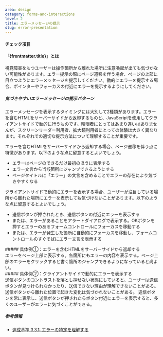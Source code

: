 ```yaml
---
area: design
category: forms-and-interactions
level: 2
title: エラーメッセージの提示
slug: error-presentation
---
```



#### チェック項目

<Checkpoint title="エラーメッセージを誰にでも見つけやすいようにする" />
<Checkpoint title="エラー箇所に容易にたどり着けるようにする" />

#### 「{frontmatter.title}」とは

<Level level={frontmatter.level} />

視覚障害をもつユーザーは操作箇所から離れた場所に注意喚起が出ても気づかない可能性があります。エラー提示の際にページ遷移を伴う場合、ページの上部に目立つようにエラーメッセージを提示してください。動的にエラーを提示する場合、ポインターやフォーカスの付近にエラーを提示するようにしてください。

##### 気づきやすいエラーメッセージの提示パターン

エラーメッセージを表示するタイミングには大別して2種類があります。エラーを含むHTMLをサーバーサイドから返却するものと、JavaScriptを使用してクライアントサイドで動的に行うものです。晴眼者にとってはあまり違いはありませんが、スクリーンリーダー利用者、拡大鏡利用者にとっての体験は大きく異なります。それぞれでの適切な提示方法について理解することが重要です。

エラーを含むHTMLをサーバーサイドから返却する場合、ページ遷移を伴う点に特徴があります。以下のような点に留意するとよいでしょう。

- エラーはページのできるだけ最初のほうに表示する
- エラー文言から当該箇所にジャンプできるようにする
- ページタイトルに「エラー」の文言を含めることでエラーの存在により気づきやすくなる

クライアントサイドで動的にエラーを表示する場合、ユーザーが注目している場所から離れた場所にエラーを表示しても気づけないことがあります。以下のような点に留意するとよいでしょう。

- 送信ボタンが押されたとき、送信ボタンの付近にエラーを表示する
- または、エラーがあることをアラートダイアログで表示する。OKボタンを押すとエラーのあるフォームコントロールにフォーカスを移動する
- または、エラーが発生した箇所に自動的にフォーカスを移動し、フォームコントロールのすぐそばにエラー文言を表示する

<Cases>
  <div slot="title">
    ##### 具体例①：エラーを含むHTMLをサーバーサイドから返却する
  </div>
  <Case span={2} type="good" title="エラーを含むHTMLをサーバーサイドから返却する">
    エラーをページ上部に表示する。各箇所にもエラーの内容を表示する。ページ上部のエラーをクリックすると書く箇所のジャンプできるようになっていると尚よい。
  </Case>
</Cases>

<Cases>
  <div slot="title">
    ##### 具体例②：クライアントサイドで動的にエラーを表示する
  </div>
  <Case type="bad" title="送信ボタンを押せなくする">
    送信ボタンのコントラストを落とし押せない状態にしていると、ユーザーは送信ボタンが見つけられなかったり、送信できない理由が理解できないことがある。
  </Case>
  <Case type="bad" title="ボタンから離れた位置にエラーを表示する">
    送信ボタンから離れた位置で起きた変化は気づかれないことがある。
  </Case>
  <Case type="good" title="送信ボタンの付近にエラーを表示する">
    送信ボタンを常に表示し、送信ボタンが押されたらボタン付近にエラーを表示すると、多くのユーザーがエラーに気づくことができる。
  </Case>
</Cases>

##### 参考情報

- [達成基準 3.3.1: エラーの特定を理解する](https://waic.jp/translations/WCAG21/Understanding/error-identification.html)
